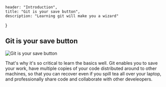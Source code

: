 

    header: "Introduction",
    title: "Git is your save button",
    description: "Learning git will make you a wizard"
}

## Git is your save button 

<Image  width={1200} height={600} src={gitIsYourSaveButton.src} alt="Git is your save button"/>
 
That's why it's so critical to learn the basics well. Git enables you to save your work, have multiple copies of your code distributed around to other machines, 
so that you can recover even if you spill tea all over your laptop, and professionally share code and collaborate with other develeopers. 

